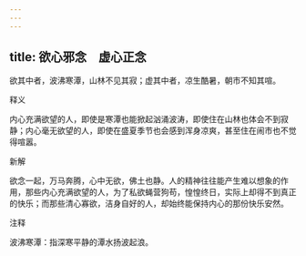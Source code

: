 ```yaml
---
---
---
```

title: 欲心邪念　虚心正念
---



欲其中者，波沸寒潭，山林不见其寂；虚其中者，凉生酷暑，朝市不知其喧。

释义

内心充满欲望的人，即使是寒潭也能掀起汹涌波涛，即使住在山林也体会不到寂静；内心毫无欲望的人，即使在盛夏季节也会感到浑身凉爽，甚至住在闹市也不觉得喧嚣。

新解

欲念一起，万马奔腾，心中无欲，佛土也静。人的精神往往能产生难以想象的作用，那些内心充满欲望的人，为了私欲蝇营狗苟，惶惶终日，实际上却得不到真正的快乐；而那些清心寡欲，洁身自好的人，却始终能保持内心的那份快乐安然。

注释

波沸寒潭：指深寒平静的潭水扬波起浪。